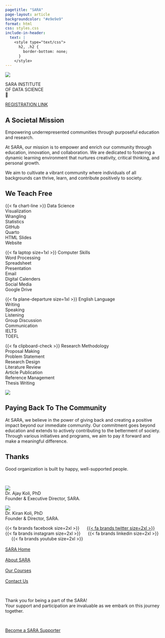 ```yaml
---
pagetitle: "SARA"
page-layout: article
backgroundcolor: "#e9e9e9"
format: html
css: styles.css
include-in-header: 
  text: |
    <style type="text/css">
      h2, .h2 {
        border-bottom: none;
      }
    </style>
---
```


::: {.column-screen}
::: {.banner-blue}
![](images/sara-launch.jpg){fig-alt="April 2023, SARA Institute was launched with family & students."}

SARA INSTITUTE <br>OF DATA SCIENCE<br>🚀

::: {.btn .btn-lg .btn-primary}
[REGISTRATION LINK]()
:::
:::
:::

::: {.centering}
# [A Societal Mission]{.theme-basker .theme-blue .uline-cherry}

[Empowering underrepresented communities through purposeful education and research.]{.body-large} 

[At SARA, our mission is to empower and enrich our community through education, innovation, and collaboration. We are dedicated to fostering a dynamic learning environment that nurtures creativity, critical thinking, and personal growth.]{.body-large} 

[We aim to cultivate a vibrant community where individuals of all backgrounds can thrive, learn, and contribute positively to society.]{.body-large}
:::

::: {.column-screen}
::: {.banner-green}
# [We Teach Free]{.theme-basker .theme-white .uline-blue}

::: {.flex-container}
[{{< fa chart-line >}} Data Science<br>Visualization<br>Wrangling<br>Statistics<br>GitHub<br>Quarto<br>HTML Slides<br>Website]{.body-large} 

[{{< fa laptop size=1xl >}} Computer Skills<br>Word Processing<br>Spreadsheet<br>Presentation<br>Email<br>Digital Calenders<br>Social Media<br>Google Drive]{.body-large}

[{{< fa plane-departure size=1xl >}} English Language<br>Writing<br>Speaking<br>Listening<br>Group Discussion<br>Communication<br>IELTS<br>TOEFL]{.body-large}

[{{< fa clipboard-check >}} Research Methodology<br>Proposal Making<br>Problem Statement<br>Research Design<br>Literature Review<br>Article Publication<br>Reference Management<br>Thesis Writing]{.body-large}
:::

![](images/class-terra.jpg){fig-alt="First batch data science students at SARA."}
:::
:::

::: {.centering }
# [Paying Back To The Community]{.theme-basker .uline-gold .theme-blue}

[At SARA, we believe in the power of giving back and creating a positive impact beyond our immediate community. Our commitment goes beyond education and extends to actively contributing to the betterment of society. Through various initiatives and programs, we aim to pay it forward and make a meaningful difference.]{.body-large}
:::

::: {.banner-footer .column-screen}

# [Thanks]{.theme-basker .uline-gold .theme-white}

[Good organization is built by happy, well-supported people.]{.body-large}

<br>

::: {.centering}
::: {.flex-container}
![](images/ajay.png)<br>Dr. Ajay Koli, PhD<br>Founder & Executive Director, SARA.

![](images/kiran.png)<br>Dr. Kiran Koli, PhD<br>Founder & Director, SARA.

{{< fa brands facebook size=2xl >}} &nbsp;&nbsp;&nbsp;&nbsp; [{{< fa brands twitter size=2xl >}}](https://twitter.com/sara_institute) &nbsp;&nbsp;&nbsp;&nbsp; {{< fa brands instagram size=2xl >}} &nbsp;&nbsp;&nbsp;&nbsp; {{< fa brands linkedin size=2xl >}} &nbsp;&nbsp;&nbsp;&nbsp; {{< fa brands youtube size=2xl >}}<br><br>[SARA Home]()<br><br>[About SARA]()<br><br>[Our Courses]()<br><br>[Contact Us]()

:::
:::
<br>

[Thank you for being a part of the SARA! <br> Your support and participation are invaluable as we embark on this journey together.]{.body-large}
:::

<br>

::: {.btn .btn-lg .btn-primary}
[Become a SARA Supporter]()
:::
